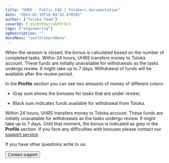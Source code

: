 ```yaml
---
title: "UHRS - Public FAQ | Tolokers documentation"
date: "2023-02-19T16:04:32.670101"
author: ["Toloka Team"]
coverId: F_bIcOYF9yjrxkPZrXc3
tags: ["engineering"]
ogDescription: ""
docsMenu: "iosTolokersMenu"
---
```



<UHRSContent/>

<Cut title="When will I get a bonus?">

When the session is closed, the bonus is calculated based on the number of completed tasks. Within 24 hours, UHRS transfers money to Toloka account. These funds are initially unavailable for withdrawals as the tasks undergo review. It might take up to 7 days. Withdrawal of funds will be available after the review period.

In the **Profile** section you can see two amounts of money of different colors:

* Gray sum shows the bonuses for tasks that are under review;

* Black sum indicates funds available for withdrawal from Toloka.

</Cut>

<Cut title="I didn't receive the payment for the task. Why?">

Within 24 hours, UHRS transfers money to Toloka account. These funds are initially unavailable for withdrawals as the tasks undergo review. It might take up to 7 days. Until that moment, the bonus is indicated as grey in the **Profile** section. If you face any difficulties with bonuses please contact our [support service](../troubleshooting/support?form-source=uhrs-faq#contact).

</Cut>

If you have other questions write to us:

<Button themeColor="light" view="default" size="l" type="link" url="../troubleshooting/support?form-source=uhrs-faq#contact">Contact support</Button>
